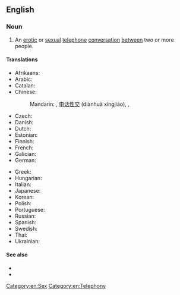 {{also|phonesex|phone-sex}}

==English==
{{wikipedia}}

===Noun===
{{en-noun|-}}

# An [[erotic]] or [[sexual]] [[telephone]] [[conversation]] [[between]] two or more people.

====Translations====
{{trans-top|An erotic or sexual telephone conversation between two or more people}}
* Afrikaans: {{t|af|telefoonseks}}
* Arabic: {{t|ar|جنس عبر الهاتف|m}}
* Catalan: {{t|ca|sexe telefònic|m}}
* Chinese:
*: Mandarin: {{t|cmn|電話性交}}, [[电话性交]] (diànhuà xìngjiāo), {{t|cmn|電話性愛}}, {{t|cmn|电话性爱|tr=diànhuà xìng'ài}}
* Czech: {{t|cs|sex po telefonu}}
* Danish: {{t|da|telefonsex}}
* Dutch: {{t+|nl|telefoonseks}}
* Estonian: {{t|et|telefoniseks}}
* Finnish: {{t|fi|puhelinseksi}}
* French: {{t+|fr|téléphone rose|m}}
* Galician: {{t|gl|sexo telefónico|m}}
* German: {{t+|de|Telefonsex}}
{{trans-mid}}
* Greek: {{t|el|τηλεφωνικό σεξ}}
* Hungarian: {{t|hu|telefonszex}}
* Italian: {{t|it|sesso telefonico|m}}
* Japanese: {{t|ja|サイバーセックス|tr=saibā-sekkusu}}
* Korean: {{t|ko|폰섹스|tr=pon-sekseu}}
* Polish: {{t|pl|seks przez telefon|m}}
* Portuguese: {{t|pt|sexo por telefone|m}}
* Russian: {{t|ru|секс по телефо́ну|m}}
* Spanish: {{t|es|sexo telefónico|m}}
* Swedish: {{t+|sv|telefonsex}}
* Thai: {{t|th|เซ็กส์โฟน|tr=sék fohn}}
* Ukrainian: {{t|uk|секс по телефо́ну|m}}
{{trans-bottom}}

====See also====
* {{l|en|cybersex}}
* {{l|en|dirty talk}}

[[Category:en:Sex]]
[[Category:en:Telephony]]
